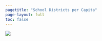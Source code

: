 ```yaml
---
pagetitle: "School Districts per Capita"
page-layout: full
toc: false
---
```


![](img/sd-pc.png){fig-alt="Total school districts per 10,000 population, 2022"}